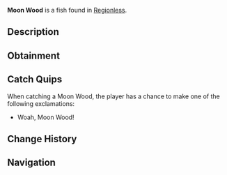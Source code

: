 {{FishInfobox
|image          = Moon Wood.png
|rarity         = Legendary
|sea            = First Sea
|location       = [[Regionless]]
|sublocation    = 
|sources        = Fishing Rod
|radar_location = 
|xp             = 50
|weather        = 
|time           = 
|season         = 
|bait           = 
|base_weight    = 0.2
|base_value     = 450
|weight_range   = 0.1
|base_chance    = 10000
|base_resil     = 100
}}
'''Moon Wood''' is a {{Rarity|Legendary}} fish found in [[Regionless]].

== Description ==
{{Description|Legends say, Moon Wood is used in crafting one of the strongest Rods...|Bestiary Entry}}

== Obtainment ==
{{Description|This resilient wood has endured the bitterest winters, its strength forged under the pale glow of the moon.|Bestiary Hint}}
{{Fish Availability|
Snowcap Island/Surrounding Ocean
|top_rods      = 
Krampus's Rod\485932.04\498780.42;
Magma Rod\471794.18\484268.74;
Plastic Rod\431288.4\442697.63;
Fast Rod\394881.38\545915.8;
Great Rod of Oscar\353490.03\278753.3;
Buddy Bond Rod\320244.83\470437.28;
Flimsy Rod\273038.71\498985.87;
Fischer's Rod\347608.37\480561.8;
Training Rod\218745.6\364512.98;
Astralhook Rod\341193.18\456564.32;
Ethereal Prism Rod\340291.03\375077.05;
No-Life Rod\335707.45\305356.79;
Seraphic Rod\334526.87\302657.37;
Free Spirit Rod\325377.57\348902.07;
Rod Of The Forgotten Fang\314173.07\299941.87;
Trident Rod\311423.29\333938.91;
Challenger's Rod\308358.04\291573.04;
Blazebringer Rod\302568.39\293088.26;
Rod Of The Depths\285816.45\293106.01;
Zeus Rod\285177.53\277195.27;
Verdant Shear Rod\282982.6\280933.74;
Rod Of The Exalted One\282970.78\294943.38;
Depthseeker Rod\259410.8\260913.33;
Avalanche Rod\236351.53\238070.99;
Volcanic Rod\233992.11\219212.86;
Steady Rod\121847.72\101898.6
|recommended   = Ethereal Prism Rod
}}

== Catch Quips ==
When catching a Moon Wood, the player has a chance to make one of the following exclamations:
* Woah, Moon Wood!

== Change History ==
{{Change History|{{subst:Current Version}}}}

== Navigation ==
{{Fish Navbox|Regionless}}